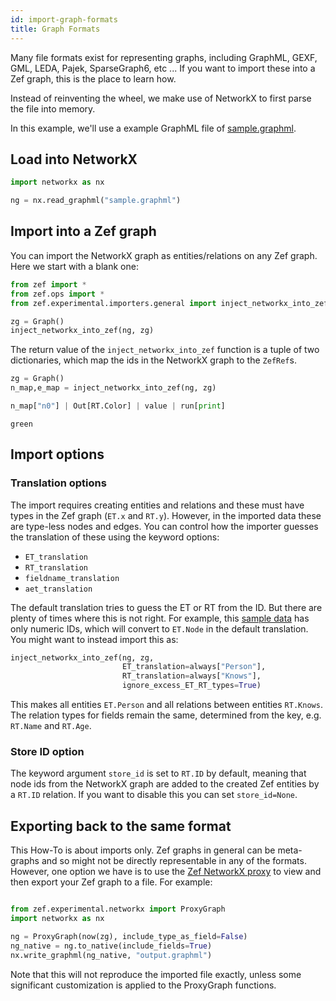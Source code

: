 ```yaml
---
id: import-graph-formats
title: Graph Formats
---
```


Many file formats exist for representing graphs, including GraphML, GEXF, GML,
LEDA, Pajek, SparseGraph6, etc ... If you want to import these into a
Zef graph, this is the place to learn how.

Instead of reinventing the wheel, we make use of NetworkX to first parse the
file into memory.

In this example, we'll use a example GraphML file of [sample.graphml](sample.graphml).

## Load into NetworkX

```py
import networkx as nx

ng = nx.read_graphml("sample.graphml")
```

## Import into a Zef graph

You can import the NetworkX graph as entities/relations on any Zef graph. Here
we start with a blank one:

```py
from zef import *
from zef.ops import *
from zef.experimental.importers.general import inject_networkx_into_zef

zg = Graph()
inject_networkx_into_zef(ng, zg)
```

The return value of the `inject_networkx_into_zef` function is a tuple of two
dictionaries, which map the ids in the NetworkX graph to the `ZefRef`s.

```py
zg = Graph()
n_map,e_map = inject_networkx_into_zef(ng, zg)

n_map["n0"] | Out[RT.Color] | value | run[print]
```

```
green
```

## Import options

### Translation options

The import requires creating entities and relations and these must have types
in the Zef graph (`ET.x` and `RT.y`). However, in the imported data these are
type-less nodes and edges. You can control how the importer guesses the
translation of these using the keyword options:

- `ET_translation`
- `RT_translation`
- `fieldname_translation`
- `aet_translation`

The default translation tries to guess the ET or RT from the ID. But there are
plenty of times where this is not right. For example, this [sample
data](id-sample.graphml) has only numeric IDs, which will convert to `ET.Node`
in the default translation. You might want to instead import this as:

```py
inject_networkx_into_zef(ng, zg,
                         ET_translation=always["Person"],
                         RT_translation=always["Knows"],
                         ignore_excess_ET_RT_types=True)
```

This makes all entities `ET.Person` and all relations between entities
`RT.Knows`. The relation types for fields remain the same, determined from the
key, e.g. `RT.Name` and `RT.Age`.

### Store ID option

The keyword argument `store_id` is set to `RT.ID` by default, meaning that node
ids from the NetworkX graph are added to the created Zef entities by a `RT.ID`
relation. If you want to disable this you can set `store_id=None`.

## Exporting back to the same format

This How-To is about imports only. Zef graphs in general can be meta-graphs and
so might not be directly representable in any of the formats. However, one
option we have is to use the [Zef NetworkX proxy](use-zef-networkx) to view and then export your Zef
graph to a file. For example:

```py

from zef.experimental.networkx import ProxyGraph
import networkx as nx

ng = ProxyGraph(now(zg), include_type_as_field=False)
ng_native = ng.to_native(include_fields=True)
nx.write_graphml(ng_native, "output.graphml")
```

Note that this will not reproduce the imported file exactly, unless some
significant customization is applied to the ProxyGraph functions.
